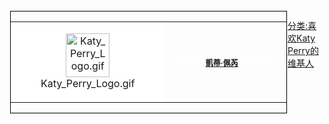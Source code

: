 <div style="float:left; border:solid 1px #000; margin:1px; ">
{|cellspacing="0" style="width:238px; height:45px; background:#ff99cc;"
|style="width:45px; background:#fff; text-align:center;"|[[File:Katy Perry Logo.gif|70px]]
|style="font-size:9pt; padding:4pt; color:#fff; text-align:left;"|這個用戶是'''[[凱蒂·佩芮]]'''的狂熱粉絲。
|}</div>

<includeonly>[[分类:喜欢Katy Perry的维基人]]</includeonly>